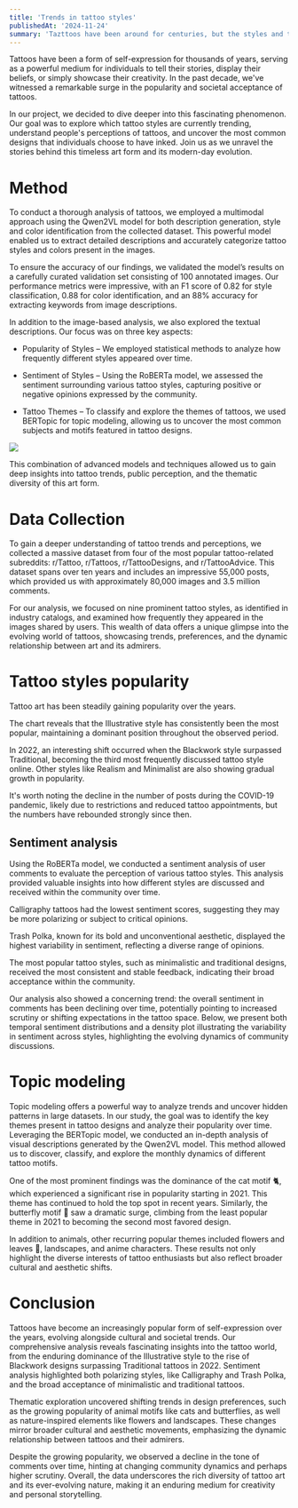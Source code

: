 ```yaml
---
title: 'Trends in tattoo styles'
publishedAt: '2024-11-24'
summary: 'Tazttoos have been around for centuries, but the styles and techniques used have evolved over time. From traditional to modern, here are some of the most popular tattoo styles today.'
---
```



Tattoos have been a form of self-expression for thousands of years, serving as a powerful medium for individuals to tell their stories, display their beliefs, or simply showcase their creativity. In the past decade, we've witnessed a remarkable surge in the popularity and societal acceptance of tattoos.

In our project, we decided to dive deeper into this fascinating phenomenon. Our goal was to explore which tattoo styles are currently trending, understand people's perceptions of tattoos, and uncover the most common designs that individuals choose to have inked. Join us as we unravel the stories behind this timeless art form and its modern-day evolution.


# Method

To conduct a thorough analysis of tattoos, we employed a multimodal approach using the Qwen2VL model for both description generation, style and color identification from the collected dataset. This powerful model enabled us to extract detailed descriptions and accurately categorize tattoo styles and colors present in the images. 

To ensure the accuracy of our findings, we validated the model’s results on a carefully curated validation set consisting of 100 annotated images. Our performance metrics were impressive, with an F1 score of 0.82 for style classification, 0.88 for color identification, and an 88% accuracy for extracting keywords from image descriptions.

In addition to the image-based analysis, we also explored the textual descriptions. Our focus was on three key aspects:

- Popularity of Styles – We employed statistical methods to analyze how frequently different styles appeared over time.

- Sentiment of Styles – Using the RoBERTa model, we assessed the sentiment surrounding various tattoo styles, capturing positive or negative opinions expressed by the community.

- Tattoo Themes – To classify and explore the themes of tattoos, we used BERTopic for topic modeling, allowing us to uncover the most common subjects and motifs featured in tattoo designs.

<img src="https://utfs.io/f/xNYugo9hq5N2GWUL6o4G9ioa2bnI8wXQKkdztyuLNAhxfZrm"/>

This combination of advanced models and techniques allowed us to gain deep insights into tattoo trends, public perception, and the thematic diversity of this art form.


# Data Collection

To gain a deeper understanding of tattoo trends and perceptions, we collected a massive dataset from four of the most popular tattoo-related subreddits: r/Tattoo, r/Tattoos, r/TattooDesigns, and r/TattooAdvice. This dataset spans over ten years and includes an impressive 55,000 posts, which provided us with approximately 80,000 images and 3.5 million comments.

<div className="flex justify-center py-12">
  <CardStack id="card-stack-tattoo-1"/>
</div>

For our analysis, we focused on nine prominent tattoo styles, as identified in industry catalogs, and examined how frequently they appeared in the images shared by users. This wealth of data offers a unique glimpse into the evolving world of tattoos, showcasing trends, preferences, and the dynamic relationship between art and its admirers.


# Tattoo styles popularity

Tattoo art has been steadily gaining popularity over the years. 

<TattooStylesAreaChart />
The chart reveals that the Illustrative style has consistently been the most popular, maintaining a dominant position throughout the observed period.

In 2022, an interesting shift occurred when the Blackwork style surpassed Traditional, becoming the third most frequently discussed tattoo style online. Other styles like Realism and Minimalist are also showing gradual growth in popularity.

It's worth noting the decline in the number of posts during the COVID-19 pandemic, likely due to restrictions and reduced tattoo appointments, but the numbers have rebounded strongly since then.

## Sentiment analysis

Using the RoBERTa model, we conducted a sentiment analysis of user comments to evaluate the perception of various tattoo styles. This analysis provided valuable insights into how different styles are discussed and received within the community over time.

<StyleSentimentAreaChart/>

Calligraphy tattoos had the lowest sentiment scores, suggesting they may be more polarizing or subject to critical opinions.

Trash Polka, known for its bold and unconventional aesthetic, displayed the highest variability in sentiment, reflecting a diverse range of opinions.

<SentimentMeanBarChart/>

The most popular tattoo styles, such as minimalistic and traditional designs, received the most consistent and stable feedback, indicating their broad acceptance within the community.

Our analysis also showed a concerning trend: the overall sentiment in comments has been declining over time, potentially pointing to increased scrutiny or shifting expectations in the tattoo space. Below, we present both temporal sentiment distributions and a density plot illustrating the variability in sentiment across styles, highlighting the evolving dynamics of community discussions.


# Topic modeling
Topic modeling offers a powerful way to analyze trends and uncover hidden patterns in large datasets. In our study, the goal was to identify the key themes present in tattoo designs and analyze their popularity over time. Leveraging the BERTopic model, we conducted an in-depth analysis of visual descriptions generated by the Qwen2VL model. This method allowed us to discover, classify, and explore the monthly dynamics of different tattoo motifs.

<TopicAreaChart/>

One of the most prominent findings was the dominance of the cat motif 🐈, which experienced a significant rise in popularity starting in 2021. This theme has continued to hold the top spot in recent years. Similarly, the butterfly motif 🦋 saw a dramatic surge, climbing from the least popular theme in 2021 to becoming the second most favored design.

In addition to animals, other recurring popular themes included flowers and leaves 🌸, landscapes, and anime characters. These results not only highlight the diverse interests of tattoo enthusiasts but also reflect broader cultural and aesthetic shifts.

# Conclusion

Tattoos have become an increasingly popular form of self-expression over the years, evolving alongside cultural and societal trends. Our comprehensive analysis reveals fascinating insights into the tattoo world, from the enduring dominance of the Illustrative style to the rise of Blackwork designs surpassing Traditional tattoos in 2022. Sentiment analysis highlighted both polarizing styles, like Calligraphy and Trash Polka, and the broad acceptance of minimalistic and traditional tattoos.

Thematic exploration uncovered shifting trends in design preferences, such as the growing popularity of animal motifs like cats and butterflies, as well as nature-inspired elements like flowers and landscapes. These changes mirror broader cultural and aesthetic movements, emphasizing the dynamic relationship between tattoos and their admirers.

Despite the growing popularity, we observed a decline in the tone of comments over time, hinting at changing community dynamics and perhaps higher scrutiny. Overall, the data underscores the rich diversity of tattoo art and its ever-evolving nature, making it an enduring medium for creativity and personal storytelling.